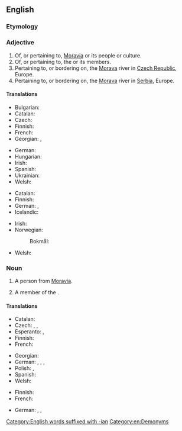 ==English==

===Etymology===
{{suffix|en|Moravia|an}}

===Adjective===
{{en-adj}}

# Of, or pertaining to, [[Moravia]] or its people or culture.
# Of, or pertaining to, the {{w|Moravian Church}} or its members.
# Pertaining to, or bordering on, the [[Morava]] river in [[Czech Republic]], Europe.
# Pertaining to, or bordering on, the [[Morava]] river in [[Serbia]], Europe.

====Translations====
{{trans-top|pertaining to Moravia}}
* Bulgarian: {{t|bg|моравски}}
* Catalan: {{t+|ca|moravià}}
* Czech: {{t+|cs|moravský}}
* Finnish: {{t|fi|määriläinen}}
* French: {{t+|fr|morave|m|f}}
* Georgian: {{t|ka|მორავიული}}, {{t|ka|მორავიის}}
{{trans-mid}}
* German: {{t+|de|mährisch}}
* Hungarian: {{t+|hu|morva}}
* Irish: {{t|ga|Morávach}}
* Spanish: {{t+|es|moravo}}
* Ukrainian: {{t|uk|мора́вський}}
* Welsh: {{t|cy|Morafaidd}}
{{trans-bottom}}

{{trans-top|pertaining to the Moravian Church}}
* Catalan: {{t+|ca|moravià}}
* Finnish: {{t|fi|herrnhutilainen}}
* German: {{t|de|brüderisch}}, {{t|de|herrnhutisch}}
* Icelandic: {{t|is|Bræðrasöfnuðurinn|m}}
{{trans-mid}}
* Irish: {{t|ga|Morávach}}
* Norwegian:
*: Bokmål: {{t|nb|Brødremenigheten|m}}
* Welsh: {{t|cy|Morafaidd}}
{{trans-bottom}}

{{trans-top|pertaining to the Morava river in Czech}}
{{trans-mid}}
{{trans-bottom}}

{{trans-top|pertaining to the Morava river in Serbia}}
{{trans-mid}}
{{trans-bottom}}

===Noun===
{{en-noun}}

# {{lb|en|historical}} A person from [[Moravia]].
# A member of the {{w|Moravian Church}}.

====Translations====
{{trans-top|person from Moravia}}
* Catalan: {{t+|ca|moravià|m}}
* Czech: {{t+|cs|Moravan|m}}, {{t+|cs|Moravanka|f}}, {{t|cs|Moravák|m}}
* Esperanto: {{t|eo|moraviano}} {{qualifier|man or woman}}, {{t|eo|moravianino}} {{qualifier|woman}}
* Finnish: {{t|fi|määriläinen}}
* French: {{t+|fr|Morave|m|f}}
{{trans-mid}}
* Georgian: {{t|ka|მორავიელი}}
* German: {{t+|de|Mähre|m}}, {{t+|de|Mährin|f}}, {{t+|de|Mährer|m}}, {{t|de|Mährerin|f}}
* Polish: {{t|pl|Morawianin|m}}, {{t|pl|Morawianka|f}}
* Spanish: {{t+|es|moravo|m}}
* Welsh: {{t|cy|Morafiad|m|f}}
{{trans-bottom}}

{{trans-top|member of the Moravian Church}}
* Finnish: {{t|fi|herrnhutilainen}}
* French: {{t+|fr|frère}} {{t+|fr|morave}}
{{trans-mid}}
* German: {{t|de|Herrnhuter|m}}, {{t|de|Herrnhuterin|f}}, {{t|de|Brüdergemeine|f}} {{qualifier|collective}}
{{trans-bottom}}

[[Category:English words suffixed with -ian]]
[[Category:en:Demonyms]]